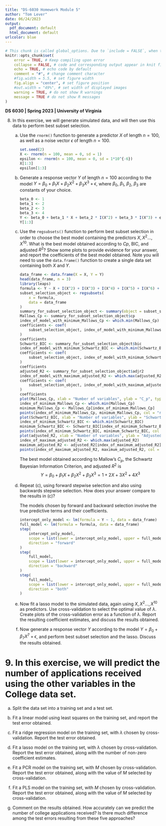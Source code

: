 ```yaml
---
title: "DS-6030 Homework Module 5"
author: "Tom Lever"
date: 06/24/2023
output:
  pdf_document: default
  html_document: default
urlcolor: blue
---
```


<!--- Below are global settings for knitr. You can override any of them by adding the changes to individual chunks --->
```r
# This chunk is called global_options. Due to `include = FALSE`, when the document is rendered, the chunk will be executed, but the results and code will not be included in the rendered document
knitr::opts_chunk$set(
    error = TRUE, # Keep compiling upon error
    collapse = FALSE, # code and corresponding output appear in knit file in separate blocks
    echo = TRUE, # echo code by default
    comment = "#", # change comment character
    #fig.width = 5.5, # set figure width
    fig.align = "center", # set figure position
    #out.width = "49%", # set width of displayed images
    warning = TRUE, # do not show R warnings
    message = TRUE # do not show R messages
)
```

**DS 6030 | Spring 2023 | University of Virginia **

8.  In this exercise, we will generate simulated data, and will then use this data to perform best subset selection.

    (a) Use the `rnorm()` function to generate a predictor $X$ of length $n = 100$, as well as a noise vector $\epsilon$ of length $n = 100$.
    
        ```r
        set.seed(2)
        X <- rnorm(n = 100, mean = 0, sd = 1)
        epsilon <- rnorm(n = 100, mean = 0, sd = 1*10^{-6})
        X[1:3]
        epsilon[1:3]
        ```

    (b) Generate a response vector $Y$ of length $n = 100$ according to the model $Y = \beta_0 + \beta_1X + \beta_2X^2 + \beta_3X^3 + \epsilon$, where $\beta_0$, $\beta_1$, $\beta_2$, $\beta_3$  are constants of your choice.
    
        ```r
        beta_0 <- 1
        beta_1 <- 2
        beta_2 <- 3
        beta_3 <- 4
        Y <- beta_0 + beta_1 * X + beta_2 * I(X^2) + beta_3 * I(X^3) + epsilon
        Y[1:3]
        ```

    (c) Use the `regsubsets()` function to perform best subset selection in order to choose the best model containing the predictors $X, X^2 \dots, X^{10}$. What is the best model obtained according to $Cp$, BIC, and adjusted $R^2$? Show some plots to provide evidence for your answer, and report the coefficients of the best model obtained. Note you will need to use the `data.frame()` function to create a single data set containing both $X$ and $Y$.
    
        ```r
        data_frame <- data.frame(X = X, Y = Y)
        head(data_frame, n = 3)
        library(leaps)
        formula <- Y ~ X + I(X^2) + I(X^3) + I(X^4) + I(X^5) + I(X^6) + I(X^7) + I(X^8) + I(X^9) + I(X^10)
        subset_selection_object <- regsubsets(
            x = formula,
            data = data_frame
        )
        summary_for_subset_selection_object <- summary(object = subset_selection_object)
        Mallows_Cp <- summary_for_subset_selection_object$cp
        index_of_model_with_minimum_Mallows_Cp <- which.min(Mallows_Cp)
        coefficients <- coef(
            subset_selection_object, index_of_model_with_minimum_Mallows_Cp
        )
        coefficients
        Schwartz_BIC <- summary_for_subset_selection_object$bic
        index_of_model_with_minimum_Schwartz_BIC <- which.min(Schwartz_BIC)
        coefficients <- coef(
            subset_selection_object, index_of_model_with_minimum_Schwartz_BIC
        )
        coefficients
        adjusted_R2 <- summary_for_subset_selection_object$adjr2
        index_of_model_with_maximum_adjusted_R2 <- which.max(adjusted_R2)
        coefficients <- coef(
            subset_selection_object, index_of_model_with_maximum_adjusted_R2
        )
        coefficients
        plot(Mallows_Cp, xlab = "Number of variables", ylab = "C_p", type = "l")
        index_of_minimum_Mallows_Cp <- which.min(Mallows_Cp)
        minimum_Mallows_Cp <- Mallows_Cp[index_of_minimum_Mallows_Cp]
        points(index_of_minimum_Mallows_Cp, minimum_Mallows_Cp, col = "red", cex = 2, pch = 20)
        plot(Schwartz_BIC, xlab = "Number of variables", ylab = "Schwartz BIC", type = "l")
        index_of_minimum_Schwartz_BIC <- which.min(Schwartz_BIC)
        minimum_Schwartz_BIC <- Schwartz_BIC[index_of_minimum_Schwartz_BIC]
        points(index_of_minimum_Schwartz_BIC, minimum_Schwartz_BIC, col = "red", cex = 2, pch = 20)
        plot(adjusted_R2, xlab = "Number of variables", ylab = "Adjusted R^2", type = "l")
        index_of_maximum_adjusted_R2 <- which.max(adjusted_R2)
        maximum_adjusted_R2 <- adjusted_R2[index_of_maximum_adjusted_R2]
        points(index_of_maximum_adjusted_R2, maximum_adjusted_R2, col = "red", cex = 2, pch = 20)
        ```
        
        The best model obtained according to Mallow's $C_p$, the Schwartz Bayesian Information Criterion, and adjusted $R^2$ is
        $$Y = \beta_0 + \beta_1 X + \beta_2 X^2 + \beta_3 X^3 = 1 + 2 X + 3 X^2 + 4 X^3$$

    (d) Repeat (c), using forward stepwise selection and also using backwards stepwise selection. How does your answer compare to the results in (c)?
    
        The models chosen by forward and backward selection involve the true predictive terms and their coefficients.
    
        ```r
        intercept_only_model <- lm(formula = Y ~ 1, data = data_frame)
        full_model <- lm(formula = formula, data = data_frame)
        step(
            intercept_only_model,
            scope = list(lower = intercept_only_model, upper = full_model),
            direction = "forward"
        )
        step(
            full_model,
            scope = list(lower = intercept_only_model, upper = full_model),
            direction = "backward"
        )
        step(
            full_model,
            scope = list(lower = intercept_only_model, upper = full_model),
            direction = "both"
        )
        ```

    (e) Now fit a lasso model to the simulated data, again using $X, X^2 \dots, X^{10}$ as predictors. Use cross-validation to select the optimal value of $\lambda$. Create plots of the cross-validation error as a function of $\lambda$. Report the resulting coefficient estimates, and discuss the results obtained.

    (f) Now generate a response vector $Y$ according to the model $Y = \beta_0 + \beta_7X^7 + \epsilon$, and perform best subset selection and the lasso. Discuss the results obtained.


# 9. In this exercise, we will predict the number of applications received using the other variables in the College data set.

(a) Split the data set into a training set and a test set.

(b) Fit a linear model using least squares on the training set, and report the test error obtained.

(c) Fit a ridge regression model on the training set, with $\lambda$ chosen by cross-validation. Report the test error obtained.

(d) Fit a lasso model on the training set, with $\lambda$ chosen by cross-validation. Report the test error obtained, along with the number of non-zero coefficient estimates.

(e) Fit a PCR model on the training set, with $M$ chosen by cross-validation. Report the test error obtained, along with the value of $M$ selected by cross-validation.

(f) Fit a PLS model on the training set, with $M$ chosen by cross-validation. Report the test error obtained, along with the value of $M$ selected by cross-validation.

(g) Comment on the results obtained. How accurately can we predict the number of college applications received? Is there much difference among the test errors resulting from these five approaches?

